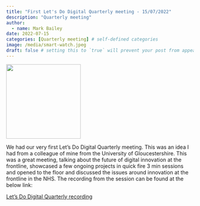 ```yaml
---
title: "First Let's Do Digital Quarterly meeting - 15/07/2022"
description: "Quarterly meeting"
author:
  - name: Mark Bailey
date: 2022-07-15
categories: [Quarterly meeting] # self-defined categories
image: /media/smart-watch.jpeg
draft: false # setting this to `true` will prevent your post from appearing on your listing page until you're ready!
---
```


![](/media/smart-watch.jpeg){height=200px fig-align="center" fig-alt="Smart watch on write with graphical display of a plot of data"}

We had our very first Let’s Do Digital Quarterly meeting. This was an idea I had from a colleague of mine from the University of Gloucestershire. This was a great meeting, talking about the future of digital innovation at the frontline, showcased a few ongoing projects in quick fire 3 min sessions and opened to the floor and discussed the issues around innovation at the frontline in the NHS. The recording from the session can be found at the below link:

[Let’s Do Digital Quarterly recording](https://www.youtube.com/watch?v=x6-jPJxEqp8&t=1186s)